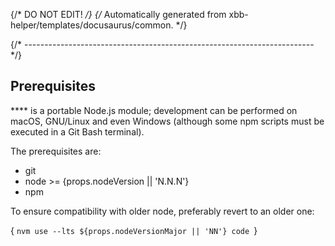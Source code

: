 {/* DO NOT EDIT! */}
{/* Automatically generated from xbb-helper/templates/docusaurus/common. */}


{/* ------------------------------------------------------------------------ */}

## Prerequisites

**** is a portable Node.js module;
development can be
performed on macOS, GNU/Linux and even Windows (although some npm scripts
must be executed in a Git Bash terminal).

The prerequisites are:

- git
- node >= {props.nodeVersion || 'N.N.N'}
- npm

To ensure compatibility with older node, preferably revert to an older one:

<CodeBlock language="console"> {
`nvm use --lts ${props.nodeVersionMajor || 'NN'}
code
`} </CodeBlock>
